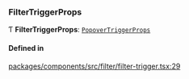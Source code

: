 ### FilterTriggerProps

Ƭ **FilterTriggerProps**: [`PopoverTriggerProps`](/components/popover-trigger/props.md)

#### Defined in

[packages/components/src/filter/filter-trigger.tsx:29](https://github.com/vtex/shoreline/blob/bf9009f50/packages/components/src/filter/filter-trigger.tsx#L29)
